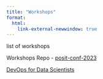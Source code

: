 ---
title: "Workshops"
format: 
  html:
    link-external-newwindow: true
---

list of workshops

Workshops Repo - [posit-conf-2023](https://github.com/posit-conf-2023)

[DevOps for Data Scientists](https://posit-conf-2023.github.io/devops/)
